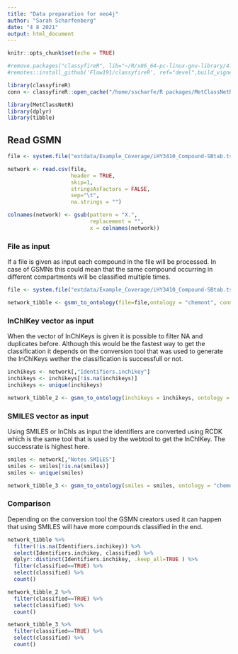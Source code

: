 ```yaml
---
title: "Data preparation for neo4j"
author: "Sarah Scharfenberg"
date: "4 8 2021"
output: html_document
---
```


```r
knitr::opts_chunk$set(echo = TRUE)
```


```r
#remove.packages("classyfireR", lib="~/R/x86_64-pc-linux-gnu-library/4.0")
#remotes::install_github('Flow191/classyfireR', ref="devel",build_vignettes = TRUE)

library(classyfireR)
conn <- classyfireR::open_cache("/home/sscharfe/R packages/MetClassNetR/20210804_classyfireR.db")

library(MetClassNetR)
library(dplyr)
library(tibble)
```

## Read GSMN

```r
file <- system.file("extdata/Example_Coverage/iHY3410_Compound-SBtab.tsv", package = "MetClassNetR")

network <- read.csv(file,
                    header = TRUE,
                    skip=1,
                    stringsAsFactors = FALSE,
                    sep="\t",
                    na.strings = "")

colnames(network) <- gsub(pattern = "X.",
                          replacement = "",
                          x = colnames(network))

```

### File as input
If a file is given as input each compound in the file will be processed. In case of GSMNs this could mean that the same compound occurring in different compartments will be classified multiple times.
```r
file <- system.file("extdata/Example_Coverage/iHY3410_Compound-SBtab.tsv", package = "MetClassNetR")

network_tibble <- gsmn_to_ontology(file=file,ontology = "chemont", conn=conn)
```

### InChIKey vector as input
When the vector of InChIKeys is given it is possible to filter NA and duplicates before.
Although this would be the fastest way to get the classification it depends on the conversion tool that was used to generate the InChIKeys wether the classification is successfull or not. 
```r
inchikeys <- network[,"Identifiers.inchikey"]
inchikeys <- inchikeys[!is.na(inchikeys)]
inchikeys <- unique(inchikeys)

network_tibble_2 <- gsmn_to_ontology(inchikeys = inchikeys, ontology = "chemont", conn=conn)
```

### SMILES vector as input
Using SMILES or InChIs as input the identifiers are converted using RCDK which is the same tool that is used by the webtool to get the InChIKey. The successrate is highest here.
```r
smiles <- network[,"Notes.SMILES"]
smiles <- smiles[!is.na(smiles)]
smiles <- unique(smiles)

network_tibble_3 <- gsmn_to_ontology(smiles = smiles, ontology = "chemont", conn=conn)
```

### Comparison
Depending on the conversion tool the GSMN creators used it can happen that using SMILES will have more
compounds classified in the end.

```r
network_tibble %>%
  filter(!is.na(Identifiers.inchikey)) %>%
  select(Identifiers.inchikey, classified) %>%
  dplyr::distinct(Identifiers.inchikey, .keep_all=TRUE ) %>%
  filter(classified==TRUE) %>%
  select(classified) %>%
  count()

network_tibble_2 %>%
  filter(classified==TRUE) %>%
  select(classified) %>%
  count()

network_tibble_3 %>%
  filter(classified==TRUE) %>%
  select(classified) %>%
  count()

```




